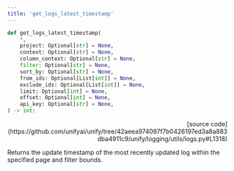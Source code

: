 ```yaml
---
title: 'get_logs_latest_timestamp'
---
```


```python
def get_logs_latest_timestamp(
    *,
    project: Optional[str] = None,
    context: Optional[str] = None,
    column_context: Optional[str] = None,
    filter: Optional[str] = None,
    sort_by: Optional[str] = None,
    from_ids: Optional[List[int]] = None,
    exclude_ids: Optional[List[int]] = None,
    limit: Optional[int] = None,
    offset: Optional[int] = None,
    api_key: Optional[str] = None,
) -> int:
```

<p align="right">[source code](https://github.com/unifyai/unify/tree/42aeea974097f7b0426197ed3a8a883dba4911c9/unify/logging/utils/logs.py#L1318)</p>

Returns the update timestamp of the most recently updated log within the specified page and filter bounds.